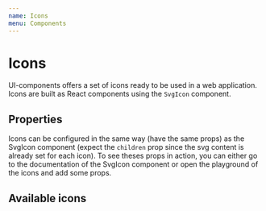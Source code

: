 ```yaml
---
name: Icons
menu: Components
---
```



# Icons

UI-components offers a set of icons ready to be used in a web application.
Icons are built as React components using the `SvgIcon` component.

## Properties

Icons can be configured in the same way (have the same props) as the SvgIcon component (expect the `children` prop since the svg content is already set for each icon).
To see theses props in action, you can either go to the documentation of the SvgIcon component or open the
playground of the icons and add some props.

<Props of={PasswordsIcon} size={30} />

## Available icons

<Playground>
  <div style={{
    backgroundColor: '#F5F6F7',
    padding: '30px',
    borderRadius: '4px',
    display: 'flex',
    flexDirection: 'row',
    flexWrap: 'wrap',
    margin: '0 auto'
  }}>
    <EditIcon title='translation_key' size={30} />
    <CopyPasswordIcon size={30} />
    <RevealIcon size={30} />
    <HideIcon size={30} />
    <NoNetworkIcon size={30} />
    <SharedIcon size={30} />
    <LoaderIcon size={30} />
    <CaretDownIcon size={30} />
    <CheckIcon size={30} />
    <VaultIcon size={30} />
    <WebIcon size={30} />
    <GeneratorIcon size={30} />
    <DotsIcon size={30} />
    <SearchIcon size={30} />
    <CloseIcon size={30} />
    <ArrowDownIcon size={30} />
    <RefreshIcon size={30} />
    <ToolsIcon size={30} />
    <ComputerIcon size={30} />
    <PasswordChangerIcon size={30} />
    <SecurityDashboardIcon size={30} />
    <PasswordHistoryIcon size={30} />
    <PasswordsIcon size={30} />
    <InfoCircleIcon size={30} />
    <PersonalInfoIcon size={30} />
    <HelpIcon size={30} />
    <MobileIcon size={30} />
    <IdIcon size={30} />
    <PaymentsIcon size={30} />
    <MailIcon size={30} />
    <HouseIcon size={30} />
    <BuildingIcon size={30} />
    <PhoneIcon size={30} />
    <ShieldCheckIcon viewBox='0 0 50 50' size={30} />
    <ShieldFlagIcon viewBox='0 0 50 50' size={30} />
    <OpenWebsiteIcon viewBox='0 0 24 24' size={30} />
    <CopyIcon size={30} />
    <LockIcon size={30} />
    <UnlockIcon size={30} />
    <RevokeIcon size={30} />
    <TaxIcon size={30} />
  </div>
</Playground>

